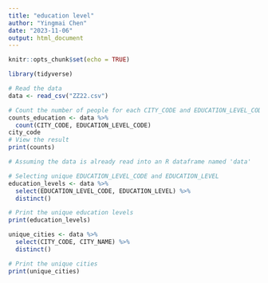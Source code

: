 ```yaml
---
title: "education level"
author: "Yingmai Chen"
date: "2023-11-06"
output: html_document
---
```


```r
knitr::opts_chunk$set(echo = TRUE)
```
```r
library(tidyverse)

# Read the data
data <- read_csv("ZZ22.csv")

# Count the number of people for each CITY_CODE and EDUCATION_LEVEL_CODE
counts_education <- data %>%
  count(CITY_CODE, EDUCATION_LEVEL_CODE)
city_code
# View the result
print(counts)

```
```r

# Assuming the data is already read into an R dataframe named 'data'

# Selecting unique EDUCATION_LEVEL_CODE and EDUCATION_LEVEL
education_levels <- data %>%
  select(EDUCATION_LEVEL_CODE, EDUCATION_LEVEL) %>%
  distinct()

# Print the unique education levels
print(education_levels)

```

```r
unique_cities <- data %>%
  select(CITY_CODE, CITY_NAME) %>%
  distinct()

# Print the unique cities
print(unique_cities)
```


